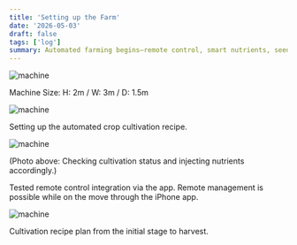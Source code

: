 ```yaml
---
title: 'Setting up the Farm'
date: '2026-05-03'
draft: false
tags: ['log']
summary: Automated farming begins—remote control, smart nutrients, seed to harvest.
---
```


![machine](/static/images/demo/1.png)

Machine Size: H: 2m / W: 3m / D: 1.5m

![machine](/static/images/demo/2.png)

Setting up the automated crop cultivation recipe.

![machine](/static/images/demo/3.png)

(Photo above: Checking cultivation status and injecting nutrients accordingly.)

Tested remote control integration via the app.
Remote management is possible while on the move through the iPhone app.

![machine](/static/images/demo/4.png)

Cultivation recipe plan from the initial stage to harvest.